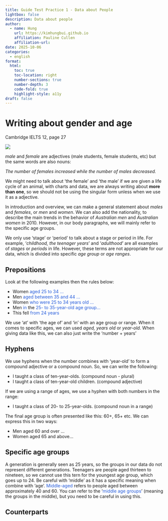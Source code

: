```yaml
---
title: Guide Test Practice 1 - Data about People
lightbox: false
description: Data about people
author:
  - name: Hung
    url: https://kimhungbui.github.io
    affiliation: Pauline Cullen
    affiliation-url:
date: 2025-10-06
categories:
  - english
format:
  html:
    toc: true
    toc-location: right
    number-sections: true
    number-depth: 3
    code-fold: true
    highlight-style: a11y
draft: false
---
```

# Writing about gender and age

Cambridge IELTS 12, page 27

![](Pasted%20image%2020251006211229.png)

_male_ and _female_ are adjectives (male students, female students, etc) but the same words are also nouns:

_The number of females increased while the number of males decreased._

We might need to talk about 'the female' and 'the male' if we are given a life cycle of an animal, with charts and data, we are always writing about __more than one__, so we should not be using the singular form unless when we use it as a adjective.

In introduction and overview, we can make a general statement about _males_ and _females_, or _men_ and _women_. We can also add the nationality, to describe the main trends in the behavior of _Australian men_ and _Australian women_ in 2010. However, in our body paragraphs, we will mainly refer to the specific age groups.

We only use 'stage' or 'period' to talk about a stage or period in life. For example, '_childhood, the teenager years_' and '_adulthood_' are all examples of _stages_ or _periods_ in life. However, these terms are not appropriate for our data, which is divided into specific _age group_ or _age ranges_.

## Prepositions

Look at the following examples then the rules below:

- Women <font color="#245bdb">aged 25 to 34 ...</font>
- Men <font color="#245bdb">aged between 35 and 44 ...</font>
- Women <font color="#245bdb">who were 25 to 34 years old ...</font>
- Men <font color="#245bdb">in</font> the <font color="#245bdb">25- to 35-year-old age group...</font>
- This fell <font color="#245bdb">from 24 years</font>

We use 'at' with 'the age of' and 'in' with an age group or range. When it comes to specific ages, we can used _aged, years old_ or _year-old_. When giving data like this, we can also just write the 'number + years'

## Hyphens

We use hyphens when the number combines with 'year-old' to form a compound adjective or a compound noun. So, we can write the following:

- I taught a class of ten-year-olds. (compound noun - plural)
- I taught a class of ten-year-old children. (compound adjective)

If we are using a range of ages, we use a hyphen with both numbers in the range:

- I taught a class of 20- to 25-year-olds. (compound noun in a range)

The final age group is often presented like this: 60+, 65+ etc. We can express this in two ways:

- Men aged 60 and over ...
- Women aged 65 and above...

## Specific age groups

A generation is generally seen as 25 years, so the groups in our data do not represent different generations. Teenagers are people aged thirteen to nineteen, so we cannot use this tern for the youngest age group, which goes up to 24. Be careful with 'middle' as it has a specific meaning when combine with 'age'. <font color="#245bdb">Middle-aged</font> refers to people aged between approximately 40 and 60. You can refer to the '<font color="#245bdb">middle age groups</font>' (meaning the groups in the middle), but you need to be careful in using this.

## Counterparts

